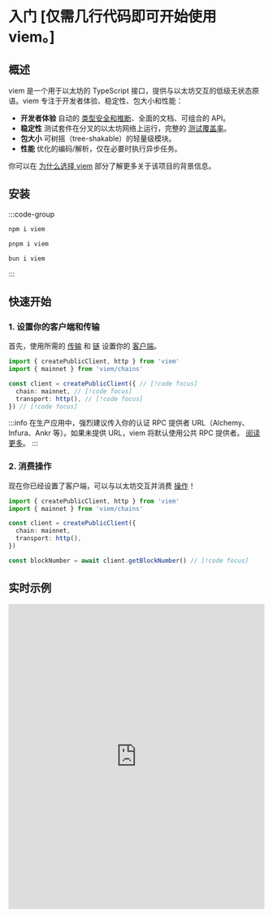 # 入门 [仅需几行代码即可开始使用 viem。]

## 概述

viem 是一个用于以太坊的 TypeScript 接口，提供与以太坊交互的低级无状态原语。viem 专注于开发者体验、稳定性、包大小和性能：

- **开发者体验** 自动的 [类型安全和推断](/docs/typescript)、全面的文档、可组合的 API。
- **稳定性** 测试套件在分叉的以太坊网络上运行，完整的 [测试覆盖率](https://app.codecov.io/gh/wevm/viem)。
- **包大小** 可树摇（tree-shakable）的轻量级模块。
- **性能** 优化的编码/解析，仅在必要时执行异步任务。

你可以在 [为什么选择 viem](/docs/introduction) 部分了解更多关于该项目的背景信息。

## 安装

:::code-group

```bash [npm]
npm i viem
```

```bash [pnpm]
pnpm i viem
```

```bash [bun]
bun i viem
```

:::

## 快速开始

### 1. 设置你的客户端和传输

首先，使用所需的 [传输](/docs/clients/intro) 和 [链](/docs/chains/introduction) 设置你的 [客户端](/docs/clients/intro)。

```ts twoslash
import { createPublicClient, http } from 'viem'
import { mainnet } from 'viem/chains'

const client = createPublicClient({ // [!code focus]
  chain: mainnet, // [!code focus]
  transport: http(), // [!code focus]
}) // [!code focus]
```

:::info
在生产应用中，强烈建议传入你的认证 RPC 提供者 URL（Alchemy、Infura、Ankr 等）。如果未提供 URL，viem 将默认使用公共 RPC 提供者。 [阅读更多](/docs/clients/transports/http#usage)。
:::

### 2. 消费操作

现在你已经设置了客户端，可以与以太坊交互并消费 [操作](/docs/actions/public/introduction)！

```ts twoslash 
import { createPublicClient, http } from 'viem'
import { mainnet } from 'viem/chains'

const client = createPublicClient({
  chain: mainnet,
  transport: http(),
})

const blockNumber = await client.getBlockNumber() // [!code focus]
```

## 实时示例

<iframe className="mt-6" width="100%" height="600px" frameBorder="0" src="https://stackblitz.com/edit/viem-getting-started?embed=1&file=index.ts&hideNavigation=1&hideDevTools=true&terminalHeight=1&hideExplorer=1&devtoolsheight=1&ctl=1"></iframe>